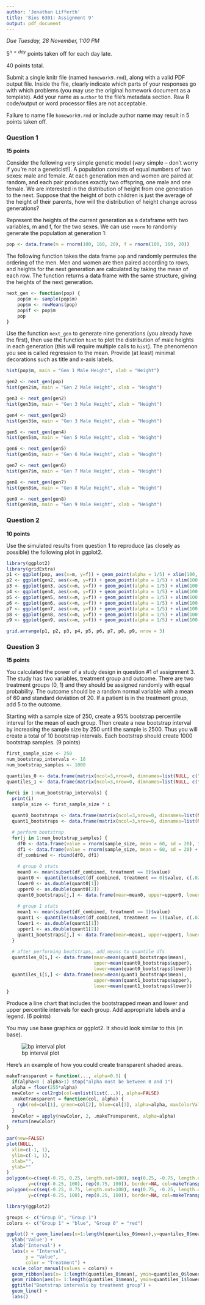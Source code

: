 ```yaml
---
author: 'Jonathan Lifferth'
title: 'Bios 6301: Assignment 9'
output: pdf_document
---
```


*Due Tuesday, 28 November, 1:00 PM*

$5^{n=day}$ points taken off for each day late.

40 points total.

Submit a single knitr file (named `homework9.rmd`), along with a valid PDF output file. Inside the file, clearly indicate which parts of your responses go with which problems (you may use the original homework document as a template). Add your name as `author` to the file's metadata section. Raw R code/output or word processor files are not acceptable.

Failure to name file `homework9.rmd` or include author name may result in 5 points taken off.

### Question 1 ###

**15 points**

Consider the following very simple genetic model (*very* simple -- don't worry if you're not a geneticist!). A population consists of equal numbers of two sexes: male and female. At each generation men and women are paired at random, and each pair produces exactly two offspring, one male and one female. We are interested in the distribution of height from one generation to the next. Suppose that the height of both children is just the average of the height of their parents, how will the distribution of height change across generations?

Represent the heights of the current generation as a dataframe with two variables, m and f, for the two sexes. We can use `rnorm` to randomly generate the population at generation 1:

```r
pop <- data.frame(m = rnorm(100, 160, 20), f = rnorm(100, 160, 20))
```

The following function takes the data frame `pop` and randomly permutes the ordering of the men. Men and women are then paired according to rows, and heights for the next generation are calculated by taking the mean of each row. The function returns a data frame with the same structure, giving the heights of the next generation.

```r
next_gen <- function(pop) {
    pop$m <- sample(pop$m)
    pop$m <- rowMeans(pop)
    pop$f <- pop$m
    pop
}
```

Use the function `next_gen` to generate nine generations (you already have the first), then use the function `hist` to plot the distribution of male heights in each generation (this will require multiple calls to `hist`). The phenomenon you see is called regression to the mean.  Provide (at least) minimal decorations such as title and x-axis labels.

```r
hist(pop$m, main = "Gen 1 Male Height", xlab = "Height")
```
```r
gen2 <- next_gen(pop)
hist(gen2$m, main = "Gen 2 Male Height", xlab = "Height")
```
```r
gen3 <- next_gen(gen2)
hist(gen3$m, main = "Gen 3 Male Height", xlab = "Height")
```
```r
gen4 <- next_gen(gen2)
hist(gen3$m, main = "Gen 3 Male Height", xlab = "Height")
```
```r
gen5 <- next_gen(gen4)
hist(gen5$m, main = "Gen 5 Male Height", xlab = "Height")
```
```r
gen6 <- next_gen(gen5)
hist(gen6$m, main = "Gen 6 Male Height", xlab = "Height")
```
```r
gen7 <- next_gen(gen6)
hist(gen7$m, main = "Gen 7 Male Height", xlab = "Height")
```
```r
gen8 <- next_gen(gen7)
hist(gen8$m, main = "Gen 8 Male Height", xlab = "Height")
```
```r
gen9 <- next_gen(gen8)
hist(gen9$m, main = "Gen 9 Male Height", xlab = "Height")
```

### Question 2 ###

**10 points**

Use the simulated results from question 1 to reproduce (as closely as possible) the following plot in ggplot2.

```r
library(ggplot2)
library(gridExtra)
p1 <- ggplot(pop, aes(x=m, y=f)) + geom_point(alpha = 1/5) + xlim(100, 225) + ylim(90, 210)
p2 <- ggplot(gen2, aes(x=m, y=f)) + geom_point(alpha = 1/5) + xlim(100, 225) + ylim(90, 210)
p3 <- ggplot(gen3, aes(x=m, y=f)) + geom_point(alpha = 1/5) + xlim(100, 225) + ylim(90, 210)
p4 <- ggplot(gen4, aes(x=m, y=f)) + geom_point(alpha = 1/5) + xlim(100, 225) + ylim(90, 210)
p5 <- ggplot(gen5, aes(x=m, y=f)) + geom_point(alpha = 1/5) + xlim(100, 225) + ylim(90, 210)
p6 <- ggplot(gen6, aes(x=m, y=f)) + geom_point(alpha = 1/5) + xlim(100, 225) + ylim(90, 210)
p7 <- ggplot(gen7, aes(x=m, y=f)) + geom_point(alpha = 1/5) + xlim(100, 225) + ylim(90, 210)
p8 <- ggplot(gen8, aes(x=m, y=f)) + geom_point(alpha = 1/5) + xlim(100, 225) + ylim(90, 210)
p9 <- ggplot(gen9, aes(x=m, y=f)) + geom_point(alpha = 1/5) + xlim(100, 225) + ylim(90, 210)

```

```r
grid.arrange(p1, p2, p3, p4, p5, p6, p7, p8, p9, nrow = 3)

```



### Question 3 ###

**15 points**

You calculated the power of a study design in question #1 of assignment 3. The study has two variables, treatment group and outcome. There are two treatment groups (0, 1) and they should be assigned randomly with equal probability. The outcome should be a random normal variable with a mean of 60 and standard deviation of 20. If a patient is in the treatment group, add 5 to the outcome.

Starting with a sample size of 250, create a 95% bootstrap percentile interval for the mean of each group. Then create a new bootstrap interval by increasing the sample size by 250 until the sample is 2500. Thus you will create a total of 10 bootstrap intervals.  Each bootstrap should create 1000 bootstrap samples. (9 points)

```r
first_sample_size <- 250
num_bootstrap_intervals <- 10
num_bootstrap_samples <- 1000

quantiles_0 <- data.frame(matrix(ncol=3,nrow=0, dimnames=list(NULL, c("mean", "upper", "lower"))))
quantiles_1 <- data.frame(matrix(ncol=3,nrow=0, dimnames=list(NULL, c("mean", "upper", "lower"))))

for(i in 1:num_bootstrap_intervals) {
  print(i)
  sample_size <- first_sample_size * i
  
  quant0_bootstraps <- data.frame(matrix(ncol=3,nrow=0, dimnames=list(NULL, c("mean", "upper", "lower"))))
  quant1_bootstraps <- data.frame(matrix(ncol=3,nrow=0, dimnames=list(NULL, c("mean", "upper", "lower"))))

  # perform bootstrap
  for(j in 1:num_bootstrap_samples) {
    df0 <- data.frame(value = rnorm(sample_size, mean = 60, sd = 20), treatment = rep(0, sample_size))
    df1 <- data.frame(value = rnorm(sample_size, mean = 60, sd = 20) + 5, treatment = rep(1, sample_size))
    df_combined <- rbind(df0, df1)
    
    # group 0 stats
    mean0 <- mean(subset(df_combined, treatment == 0)$value)
    quant0 <- quantile(subset(df_combined, treatment == 0)$value, c(.025, .975))
    lower0 <- as.double(quant0[1])
    upper0 <- as.double(quant0[2])
    quant0_bootstraps[j,] <- data.frame(mean=mean0, upper=upper0, lower=lower0)
    
    # group 1 stats
    mean1 <- mean(subset(df_combined, treatment == 1)$value)
    quant1 <- quantile(subset(df_combined, treatment == 1)$value, c(.025, .975))
    lower1 <- as.double(quant1[1])
    upper1 <- as.double(quant1[2])
    quant1_bootstraps[j,] <- data.frame(mean=mean1, upper=upper1, lower=lower1)
  }
  
  # after performing bootstraps, add means to quantile dfs
  quantiles_0[i,] <- data.frame(mean=mean(quant0_bootstraps$mean), 
                                upper=mean(quant0_bootstraps$upper),
                                lower=mean(quant0_bootstraps$lower))
  quantiles_1[i,] <- data.frame(mean=mean(quant1_bootstraps$mean), 
                                upper=mean(quant1_bootstraps$upper),
                                lower=mean(quant1_bootstraps$lower))
}


```


Produce a line chart that includes the bootstrapped mean and lower and upper percentile intervals for each group.  Add appropriate labels and a legend. (6 points)

You may use base graphics or ggplot2.  It should look similar to this (in base).

![bp interval plot](bpi.jpg)

Here's an example of how you could create transparent shaded areas.

```r
makeTransparent = function(..., alpha=0.5) {
  if(alpha<0 | alpha>1) stop("alpha must be between 0 and 1")
  alpha = floor(255*alpha)  
  newColor = col2rgb(col=unlist(list(...)), alpha=FALSE)
  .makeTransparent = function(col, alpha) {
    rgb(red=col[1], green=col[2], blue=col[3], alpha=alpha, maxColorValue=255)
  }
  newColor = apply(newColor, 2, .makeTransparent, alpha=alpha)
  return(newColor)
}

par(new=FALSE)
plot(NULL,
  xlim=c(-1, 1),
  ylim=c(-1, 1),
  xlab="",
  ylab=""
)
polygon(x=c(seq(-0.75, 0.25, length.out=100), seq(0.25, -0.75, length.out=100)),
        y=c(rep(-0.25, 100), rep(0.75, 100)), border=NA, col=makeTransparent('blue',alpha=0.5))
polygon(x=c(seq(-0.25, 0.75, length.out=100), seq(0.75, -0.25, length.out=100)),
        y=c(rep(-0.75, 100), rep(0.25, 100)), border=NA, col=makeTransparent('red',alpha=0.5))
```

```r
library(ggplot2)

groups <- c("Group 0", "Group 1")
colors <- c("Group 1" = "blue", "Group 0" = "red")

ggplot() + geom_line(aes(x=1:length(quantiles_0$mean),y=quantiles_0$mean, color='Group 1')) + geom_line(aes(x=1:length(quantiles_1$mean),y=quantiles_1$mean, color='Group 0')) + 
  ylab('Value') + 
  xlab('Interval') +
  labs(x = "Interval",
       y = "Value",
       color = "Treatment") +
  scale_color_manual(values = colors) +
  geom_ribbon(aes(x= 1:length(quantiles_0$mean), ymin=quantiles_0$lower, ymax=quantiles_0$upper), linetype=2, alpha=0.3, fill="red") +
  geom_ribbon(aes(x= 1:length(quantiles_1$mean), ymin=quantiles_1$lower, ymax=quantiles_1$upper), linetype=2, alpha=0.3, fill="blue") + 
  ggtitle("Bootstrap intervals by treatment group") +
  geom_line() + 
  labs()

```

